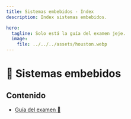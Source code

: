 ```yaml
---
title: Sistemas embebidos - Index
description: Index sistemas embebidos.

hero:
  tagline: Solo está la guía del examen jeje.
  image:
    file: ../../../assets/houston.webp
---
```


# 🤖 Sistemas embebidos 
## Contenido

- [Guía del examen 📝](/diegos-backpack/sistemas-embebidos/sistem-exa2/)